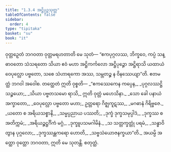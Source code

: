 ```yaml
---
title: "1.3.4 အဋ္ဌိပုဉ္ဇသုတ္တ"
tableOfContents: false
sidebar:
  order: 4
type: "tipitaka"
basket: "su"
book: "it"
---
```



<DynamicBreadcrumb />

<Division number="24" book="it">

<Paragraph number="134" book="it">
ဝုတ္တဉှေတံ ဘဂဝတာ ဝုတ္တမရဟတာတိ မေ သုတံ—
</Paragraph>

<Paragraph number="135" book="it">
“ဧကပုဂ္ဂလဿ, ဘိက္ခဝေ, ကပ္ပံ သန္ဓာဝတော သံသရတော သိယာ ဧဝံ မဟာ အဋ္ဌိကင်္ကလော အဋ္ဌိပုဉ္ဇော အဋ္ဌိရာသိ ယထာယံ ဝေပုလ္လော ပဗ္ဗတော, သစေ သံဟာရကော အဿ, သမ္ဘတဉ္စ န ဝိနဿေယျာ”တိ. ဧတမတ္ထံ ဘဂဝါ အဝေါစ. တတ္ထေတံ ဣတိ ဝုစ္စတိ—
</Paragraph>

<Paragraph number="136" type="verses" book="it">
_“ဧကဿေကေန ကပ္ပေန,_  
_ပုဂ္ဂလဿဋ္ဌိသဉ္စယော;_  
_သိယာ ပဗ္ဗတသမော ရာသိ,_  
ဣတိ ဝုတ္တံ မဟေသိနာ._  

</Paragraph>

<Paragraph number="137" type="verses" book="it">
_သော ခေါ ပနာယံ အက္ခာတော,_  
_ဝေပုလ္လော ပဗ္ဗတော မဟာ;_  
ဥတ္တရော ဂိဇ္ဈကူဋဿ,_  
_မဂဓာနံ ဂိရိဗ္ဗဇေ._  

</Paragraph>

<Paragraph number="138" type="verses" book="it">
_ယတော စ အရိယသစ္စာနိ,_  
_သမ္မပ္ပညာယ ပဿတိ;_  
_ဒုက္ခံ ဒုက္ခသမုပ္ပါဒံ,_  
_ဒုက္ခဿ စ အတိက္ကမံ;_  
_အရိယဉ္စဋ္ဌင်္ဂိကံ မဂ္ဂံ,_  
_ဒုက္ခူပသမဂါမိနံ._  

</Paragraph>

<Paragraph number="139" type="verses" book="it">
_သ သတ္တက္ခတ္တုံ ပရမံ,_  
_သန္ဓာဝိတွာန ပုဂ္ဂလော;_  
_ဒုက္ခဿန္တကရော ဟောတိ,_  
_သဗ္ဗသံယောဇနက္ခယာ”တိ._  

</Paragraph>

<Paragraph number="140" book="it">
အယမ္ပိ အတ္ထော ဝုတ္တော ဘဂဝတာ, ဣတိ မေ သုတန္တိ.

</Paragraph>
</Division>

<Paragraph number="141" type="center" book="it">
စတုတ္ထံ.
</Paragraph>
